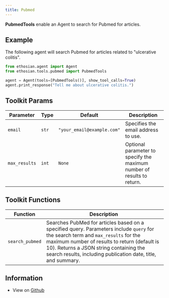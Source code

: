 ```yaml
---
title: Pubmed
---
```


**PubmedTools** enable an Agent to search for Pubmed for articles.

## Example

The following agent will search Pubmed for articles related to "ulcerative colitis".

```python cookbook/tools/pubmed.py
from ethosian.agent import Agent
from ethosian.tools.pubmed import PubmedTools

agent = Agent(tools=[PubmedTools()], show_tool_calls=True)
agent.print_response("Tell me about ulcerative colitis.")
```

## Toolkit Params

| Parameter | Type | Default | Description |
|-----------|------|---------|-------------|
| `email` | `str` | `"your_email@example.com"` | Specifies the email address to use. |
| `max_results` | `int` | `None` | Optional parameter to specify the maximum number of results to return. |

## Toolkit Functions

| Function | Description |
|----------|-------------|
| `search_pubmed` | Searches PubMed for articles based on a specified query. Parameters include `query` for the search term and `max_results` for the maximum number of results to return (default is 10). Returns a JSON string containing the search results, including publication date, title, and summary. |

## Information

- View on [Github](https://github.com/ethosianhq/ethosian/blob/main/ethosian/tools/pubmed.py)
